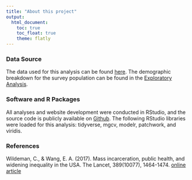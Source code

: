 ```yaml
---
title: "About this project"
output: 
  html_document:
    toc: true
    toc_float: true
    theme: flatly
---
```


### Data Source

The data used for this analysis can be found [here](https://www.icpsr.umich.edu/web/NACJD/studies/4572). The demographic breakdown for the survey population can be found in the [Exploratory Analysis](EDA.html).

### Software and R Packages

All analyses and website development were conducted in RStudio, and the source code is publicly available on [Github](https://github.com/amr2371/prisonsurvey.github.io). The following RStudio libraries were loaded for this analysis: tidyverse, mgcv, modelr, patchwork, and viridis.

### References

Wildeman, C., & Wang, E. A. (2017). Mass incarceration, public health, and widening inequality in the USA. The Lancet, 389(10077), 1464-1474. [online article](https://www.sciencedirect.com/science/article/pii/S0140673617302593?casa_token=1xD25QzmMjoAAAAA:FJ80W6OM0S_SidWPgQPcI8ooIsqB3WrWfRiDAaidhwMSdTbxU23bqw-upyTzm1QU6eQMfH4Y)